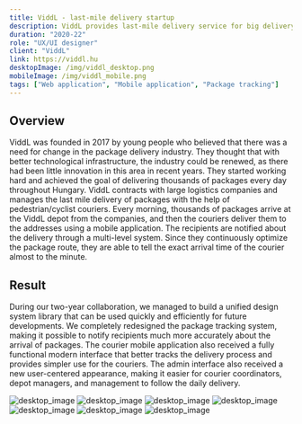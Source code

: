 ```yaml
---
title: ViddL - last-mile delivery startup
description: ViddL provides last-mile delivery service for big delivery companies. The startup has an admin UI for offices where they can manage the parcels and couriers and a mobile app for delivery.
duration: "2020-22"
role: "UX/UI designer"
client: "ViddL"
link: https://viddl.hu
desktopImage: /img/viddl_desktop.png
mobileImage: /img/viddl_mobile.png
tags: ["Web application", "Mobile application", "Package tracking"]
---
```


## Overview

ViddL was founded in 2017 by young people who believed that there was a need for change in the package delivery industry. They thought that with better technological infrastructure, the industry could be renewed, as there had been little innovation in this area in recent years. They started working hard and achieved the goal of delivering thousands of packages every day throughout Hungary. ViddL contracts with large logistics companies and manages the last mile delivery of packages with the help of pedestrian/cyclist couriers. Every morning, thousands of packages arrive at the ViddL depot from the companies, and then the couriers deliver them to the addresses using a mobile application. The recipients are notified about the delivery through a multi-level system. Since they continuously optimize the package route, they are able to tell the exact arrival time of the courier almost to the minute.

## Result

During our two-year collaboration, we managed to build a unified design system library that can be used quickly and efficiently for future developments. We completely redesigned the package tracking system, making it possible to notify recipients much more accurately about the arrival of packages. The courier mobile application also received a fully functional modern interface that better tracks the delivery process and provides simpler use for the couriers. The admin interface also received a new user-centered appearance, making it easier for courier coordinators, depot managers, and management to follow the daily delivery.

<Fade triggerOnce>
  <Image
    src="/img/viddl/viddl_1.png"
    alt="desktop_image"
    width={1200}
    height={600}
    className="mt-[76px] w-full max-w-3xl"
  />
</Fade>

<Fade triggerOnce>
  <Image
    src="/img/viddl/viddl_2.png"
    alt="desktop_image"
    width={1200}
    height={600}
    className="md:mt-[76px] w-full max-w-3xl"
  />
</Fade>

<Fade triggerOnce>
  <Image
    src="/img/viddl/viddl_3.png"
    alt="desktop_image"
    width={1200}
    height={600}
    className="md:mt-[76px] w-full max-w-3xl"
  />
</Fade>

<Fade triggerOnce>
  <Image
    src="/img/viddl/viddl_4.png"
    alt="desktop_image"
    width={1200}
    height={600}
    className="md:mt-[76px] w-full max-w-3xl"
  />
</Fade>

<Fade triggerOnce>
  <Image
    src="/img/viddl/viddl_5-1.png"
    alt="desktop_image"
    width={1200}
    height={600}
    className="md:mt-[76px] w-full max-w-3xl"
  />
</Fade>

<Fade triggerOnce>
  <Image
    src="/img/viddl/viddl_6.png"
    alt="desktop_image"
    width={1200}
    height={600}
    className="md:mt-[76px] w-full max-w-3xl"
  />
</Fade>

<Fade triggerOnce>
  <Image
    src="/img/viddl/viddl_7.png"
    alt="desktop_image"
    width={1200}
    height={600}
    className="md:mt-[76px] w-full max-w-3xl"
  />
</Fade>
